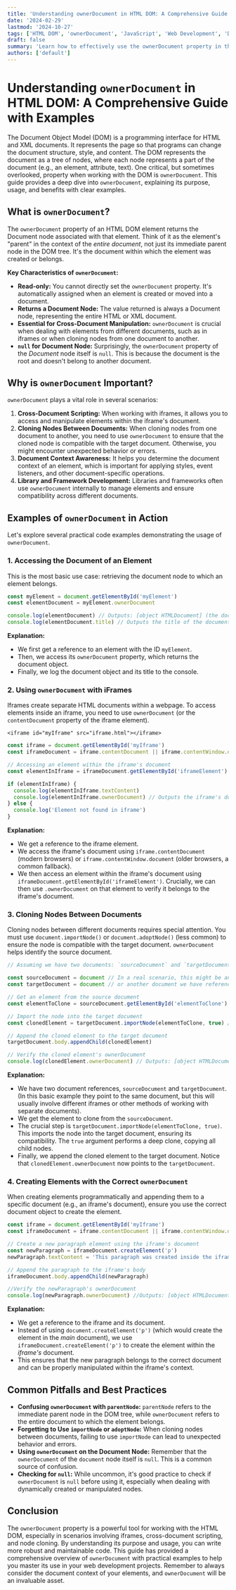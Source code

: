 ```yaml
---
title: 'Understanding ownerDocument in HTML DOM: A Comprehensive Guide with Examples'
date: '2024-02-29'
lastmod: '2024-10-27'
tags: ['HTML DOM', 'ownerDocument', 'JavaScript', 'Web Development', 'DOM Manipulation']
draft: false
summary: 'Learn how to effectively use the ownerDocument property in the HTML DOM to access the document associated with any node. This comprehensive guide provides detailed explanations and practical code examples for web developers.'
authors: ['default']
---
```


# Understanding `ownerDocument` in HTML DOM: A Comprehensive Guide with Examples

The Document Object Model (DOM) is a programming interface for HTML and XML documents. It represents the page so that programs can change the document structure, style, and content. The DOM represents the document as a tree of nodes, where each node represents a part of the document (e.g., an element, attribute, text). One critical, but sometimes overlooked, property when working with the DOM is `ownerDocument`. This guide provides a deep dive into `ownerDocument`, explaining its purpose, usage, and benefits with clear examples.

## What is `ownerDocument`?

The `ownerDocument` property of an HTML DOM element returns the Document node associated with that element. Think of it as the element's "parent" in the context of the _entire document_, not just its immediate parent node in the DOM tree. It's the document within which the element was created or belongs.

**Key Characteristics of `ownerDocument`:**

- **Read-only:** You cannot directly set the `ownerDocument` property. It's automatically assigned when an element is created or moved into a document.
- **Returns a Document Node:** The value returned is always a Document node, representing the entire HTML or XML document.
- **Essential for Cross-Document Manipulation:** `ownerDocument` is crucial when dealing with elements from different documents, such as in iframes or when cloning nodes from one document to another.
- **`null` for Document Node:** Surprisingly, the `ownerDocument` property of the _Document_ node itself is `null`. This is because the document is the root and doesn't belong to another document.

## Why is `ownerDocument` Important?

`ownerDocument` plays a vital role in several scenarios:

1.  **Cross-Document Scripting:** When working with iframes, it allows you to access and manipulate elements within the iframe's document.
2.  **Cloning Nodes Between Documents:** When cloning nodes from one document to another, you need to use `ownerDocument` to ensure that the cloned node is compatible with the target document. Otherwise, you might encounter unexpected behavior or errors.
3.  **Document Context Awareness:** It helps you determine the document context of an element, which is important for applying styles, event listeners, and other document-specific operations.
4.  **Library and Framework Development:** Libraries and frameworks often use `ownerDocument` internally to manage elements and ensure compatibility across different documents.

## Examples of `ownerDocument` in Action

Let's explore several practical code examples demonstrating the usage of `ownerDocument`.

### 1. Accessing the Document of an Element

This is the most basic use case: retrieving the document node to which an element belongs.

```javascript
const myElement = document.getElementById('myElement')
const elementDocument = myElement.ownerDocument

console.log(elementDocument) // Outputs: [object HTMLDocument] (the document object)
console.log(elementDocument.title) // Outputs the title of the document
```

**Explanation:**

- We first get a reference to an element with the ID `myElement`.
- Then, we access its `ownerDocument` property, which returns the document object.
- Finally, we log the document object and its title to the console.

### 2. Using `ownerDocument` with iFrames

Iframes create separate HTML documents within a webpage. To access elements inside an iframe, you need to use `ownerDocument` (or the `contentDocument` property of the iframe element).

```plaintext
<iframe id="myIframe" src="iframe.html"></iframe>
```

```javascript
const iframe = document.getElementById('myIframe')
const iframeDocument = iframe.contentDocument || iframe.contentWindow.document // contentDocument is preferred

// Accessing an element within the iframe's document
const elementInIframe = iframeDocument.getElementById('iframeElement')

if (elementInIframe) {
  console.log(elementInIframe.textContent)
  console.log(elementInIframe.ownerDocument) // Outputs the iframe's document
} else {
  console.log('Element not found in iframe')
}
```

**Explanation:**

- We get a reference to the iframe element.
- We access the iframe's document using `iframe.contentDocument` (modern browsers) or `iframe.contentWindow.document` (older browsers, a common fallback).
- We then access an element within the iframe's document using `iframeDocument.getElementById('iframeElement')`. Crucially, we can then use `.ownerDocument` on that element to verify it belongs to the iframe's document.

### 3. Cloning Nodes Between Documents

Cloning nodes between different documents requires special attention. You must use `document.importNode()` or `document.adoptNode()` (less common) to ensure the node is compatible with the target document. `ownerDocument` helps identify the source document.

```javascript
// Assuming we have two documents: `sourceDocument` and `targetDocument`

const sourceDocument = document // In a real scenario, this might be an iframe's document
const targetDocument = document // or another document we have reference to

// Get an element from the source document
const elementToClone = sourceDocument.getElementById('elementToClone')

// Import the node into the target document
const clonedElement = targetDocument.importNode(elementToClone, true) // Deep clone

// Append the cloned element to the target document
targetDocument.body.appendChild(clonedElement)

// Verify the cloned element's ownerDocument
console.log(clonedElement.ownerDocument) // Outputs: [object HTMLDocument] - the target document
```

**Explanation:**

- We have two document references, `sourceDocument` and `targetDocument`. (In this basic example they point to the same document, but this will usually involve different iframes or other methods of working with separate documents).
- We get the element to clone from the `sourceDocument`.
- The crucial step is `targetDocument.importNode(elementToClone, true)`. This imports the node into the target document, ensuring its compatibility. The `true` argument performs a deep clone, copying all child nodes.
- Finally, we append the cloned element to the target document. Notice that `clonedElement.ownerDocument` now points to the `targetDocument`.

### 4. Creating Elements with the Correct `ownerDocument`

When creating elements programmatically and appending them to a specific document (e.g., an iframe's document), ensure you use the correct document object to create the element.

```javascript
const iframe = document.getElementById('myIframe')
const iframeDocument = iframe.contentDocument || iframe.contentWindow.document

// Create a new paragraph element using the iframe's document
const newParagraph = iframeDocument.createElement('p')
newParagraph.textContent = 'This paragraph was created inside the iframe.'

// Append the paragraph to the iframe's body
iframeDocument.body.appendChild(newParagraph)

//Verify the newParagraph's ownerDocument
console.log(newParagraph.ownerDocument) //Outputs: [object HTMLDocument] - The iframe's document
```

**Explanation:**

- We get a reference to the iframe and its document.
- Instead of using `document.createElement('p')` (which would create the element in the _main_ document), we use `iframeDocument.createElement('p')` to create the element within the _iframe's_ document.
- This ensures that the new paragraph belongs to the correct document and can be properly manipulated within the iframe's context.

## Common Pitfalls and Best Practices

- **Confusing `ownerDocument` with `parentNode`:** `parentNode` refers to the immediate parent node in the DOM tree, while `ownerDocument` refers to the entire document to which the element belongs.
- **Forgetting to Use `importNode` or `adoptNode`:** When cloning nodes between documents, failing to use `importNode` can lead to unexpected behavior and errors.
- **Using `ownerDocument` on the Document Node:** Remember that the `ownerDocument` of the `document` node itself is `null`. This is a common source of confusion.
- **Checking for `null`:** While uncommon, it's good practice to check if `ownerDocument` is `null` before using it, especially when dealing with dynamically created or manipulated nodes.

## Conclusion

The `ownerDocument` property is a powerful tool for working with the HTML DOM, especially in scenarios involving iframes, cross-document scripting, and node cloning. By understanding its purpose and usage, you can write more robust and maintainable code. This guide has provided a comprehensive overview of `ownerDocument` with practical examples to help you master its use in your web development projects. Remember to always consider the document context of your elements, and `ownerDocument` will be an invaluable asset.
